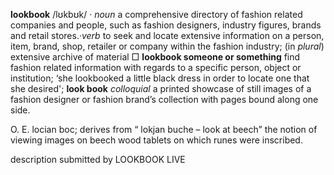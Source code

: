 '''lookbook''' /lʊkbʊk/ · ''noun'' a comprehensive directory of fashion related companies and people, such as fashion designers, industry figures, brands and retail stores.·'' verb'' to seek and locate extensive information on a person, item, brand, shop, retailer or company within the fashion industry; (in ''plural'') extensive archive of material □ '''lookbook someone or something''' find fashion related information with regards to a specific person, object or institution; ‘she lookbooked a little black dress in order to locate one  that she desired'; '''look book''' ''colloquial'' a printed showcase of still images of a fashion designer or fashion brand’s collection with pages bound along one side.

O. E. locian boc; derives from “ lokjan buche – look at beech” the notion of viewing images on beech wood tablets on which runes were inscribed.

description submitted by LOOKBOOK LIVE
{{Uncategorized|date=August 2007}}